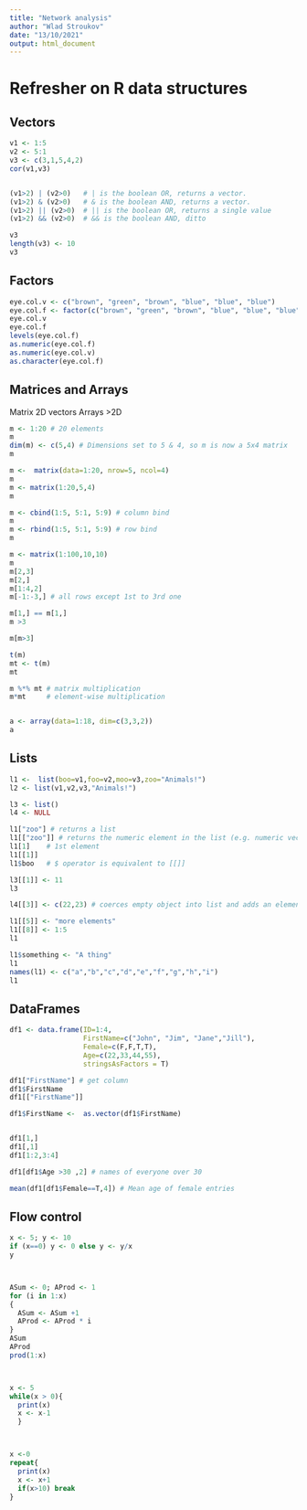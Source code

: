 ```yaml
---
title: "Network analysis"
author: "Wlad Stroukov"
date: "13/10/2021"
output: html_document
---
```


# Refresher on R data structures
## Vectors
```r
v1 <- 1:5  
v2 <- 5:1
v3 <- c(3,1,5,4,2)
cor(v1,v3)


(v1>2) | (v2>0)   # | is the boolean OR, returns a vector.
(v1>2) & (v2>0)   # & is the boolean AND, returns a vector.
(v1>2) || (v2>0)  # || is the boolean OR, returns a single value
(v1>2) && (v2>0)  # && is the boolean AND, ditto

v3
length(v3) <- 10
v3

```

## Factors
```r

eye.col.v <- c("brown", "green", "brown", "blue", "blue", "blue")         #vector
eye.col.f <- factor(c("brown", "green", "brown", "blue", "blue", "blue")) #factor
eye.col.v
eye.col.f
levels(eye.col.f)
as.numeric(eye.col.f)
as.numeric(eye.col.v)
as.character(eye.col.f)  
```

## Matrices and Arrays
Matrix 2D vectors
Arrays >2D
```r
m <- 1:20 # 20 elements 
m
dim(m) <- c(5,4) # Dimensions set to 5 & 4, so m is now a 5x4 matrix
m

m <-  matrix(data=1:20, nrow=5, ncol=4)
m
m <- matrix(1:20,5,4)
m

m <- cbind(1:5, 5:1, 5:9) # column bind
m
m <- rbind(1:5, 5:1, 5:9) # row bind
m

m <- matrix(1:100,10,10)
m
m[2,3]
m[2,]
m[1:4,2]
m[-1:-3,] # all rows except 1st to 3rd one

m[1,] == m[1,]
m >3

m[m>3]

t(m)
mt <- t(m)
mt

m %*% mt # matrix multiplication
m*mt     # element-wise multiplication


a <- array(data=1:18, dim=c(3,3,2))
a
```
## Lists
```r
l1 <-  list(boo=v1,foo=v2,moo=v3,zoo="Animals!") 
l2 <- list(v1,v2,v3,"Animals!")

l3 <- list()
l4 <- NULL

l1["zoo"] # returns a list
l1[["zoo"]] # returns the numeric element in the list (e.g. numeric vector, character, etc)
l1[1]    # 1st element
l1[[1]]
l1$boo   # $ operator is equivalent to [[]]

l3[[1]] <- 11
l3

l4[[3]] <- c(22,23) # coerces empty object into list and adds an element. unassigned elements will be generated and empty (NULL)

l1[[5]] <- "more elements"
l1[[8]] <- 1:5
l1

l1$something <- "A thing"
l1
names(l1) <- c("a","b","c","d","e","f","g","h","i")
l1
```
## DataFrames
```r
df1 <- data.frame(ID=1:4,
                  FirstName=c("John", "Jim", "Jane","Jill"),
                  Female=c(F,F,T,T),
                  Age=c(22,33,44,55),
                  stringsAsFactors = T)

df1["FirstName"] # get column
df1$FirstName
df1[["FirstName"]]

df1$FirstName <-  as.vector(df1$FirstName)


df1[1,]
df1[,1]
df1[1:2,3:4]

df1[df1$Age >30 ,2] # names of everyone over 30

mean(df1[df1$Female==T,4]) # Mean age of female entries


```
## Flow control
```r
x <- 5; y <- 10
if (x==0) y <- 0 else y <- y/x
y



ASum <- 0; AProd <- 1
for (i in 1:x)
{
  ASum <- ASum +1
  AProd <- AProd * i
}
ASum
AProd
prod(1:x)



x <- 5
while(x > 0){
  print(x)
  x <- x-1
  }



x <-0
repeat{
  print(x) 
  x <- x+1 
  if(x>10) break
}



```






